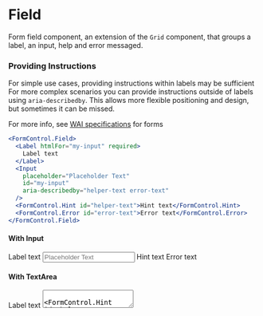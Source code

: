 
<Meta title="Components/FormControl/Field" component={FormControl.Field} />

# Field

Form field component, an extension of the `Grid` component, that groups a label, an input, help and error messaged.

### Providing Instructions

For simple use cases, providing instructions within labels may be sufficient For more complex scenarios you can provide instructions outside of labels using `aria-describedby`. This allows more flexible positioning and design, but sometimes it can be missed.

For more info, see [WAI specifications](https://www.w3.org/WAI/tutorials/forms/) for forms

```jsx
<FormControl.Field>
  <Label htmlFor="my-input" required>
    Label text
  </Label>
  <Input
    placeholder="Placeholder Text"
    id="my-input"
    aria-describedby="helper-text error-text"
  />
  <FormControl.Hint id="helper-text">Hint text</FormControl.Hint>
  <FormControl.Error id="error-text">Error text</FormControl.Error>
</FormControl.Field>
```

#### With Input

<Preview>
  <Story name="input">
    <FormControl.Field>
      <Label htmlFor="my-input" required>
        Label text
      </Label>
      <Input
        placeholder="Placeholder Text"
        id="my-input"
        aria-describedby="helper-text error-text"
      />
      <FormControl.Hint id="helper-text">Hint text</FormControl.Hint>
      <FormControl.Error id="error-text">Error text</FormControl.Error>
    </FormControl.Field>
  </Story>
</Preview>

#### With TextArea

<Preview>
  <Story name="textarea">
    <FormControl.Field>
      <Label htmlFor="my-textarea" required>
        Label text
      </Label>
      <TextArea
        placeholder="Tell us your thoughts"
        maxCharacters={100}
        id="my-textarea"
        aria-describedby="helper-text-2 error-text-2"
      />
      <FormControl.Hint id="helper-text-2">Hint text</FormControl.Hint>
      <FormControl.Error id="error-text-2">Error text</FormControl.Error>
    </FormControl.Field>
  </Story>
</Preview>

## Component Props

<Props of={FormControl.Field} />
